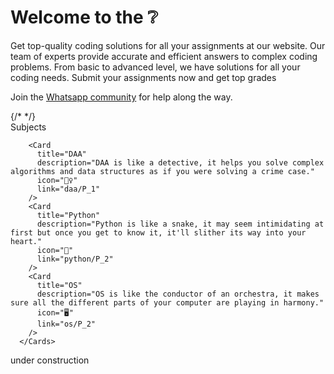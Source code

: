 



# Welcome to the ❔

Get top-quality coding solutions for all your assignments at our website. Our team of experts provide accurate and 
efficient answers to complex coding problems. From basic to advanced level, we have solutions for all your coding 
needs. Submit your assignments now and get top grades

Join the [Whatsapp community](https://google.com) for help along the way.


      
<div className="mt-8">
  {/* <Tabs items={['🧑‍💻 Developing']}>
    <Cards  num={2}>
   <Card title="ADT" description="Get started building in minutes!" icon="⏱" link="adt/p_2" />
      <Card title="ADT" description="Get started building in minutes!" icon="⏱" link="adt/p_2" />

   <Card title="ADT" description="Get started building in minutes!" icon="⏱" link="adt/p_2" />

   <Card title="ADT" description="Get started building in minutes!" icon="⏱" link="adt/p_2" />

   <Card title="Hello world" description="Card Description nothing yet" link="#" />
    </Cards></Tabs> */}

   <div className="mb-4 text-xl font-bold">Subjects</div>
      <Cards num={2}>
      <Card
          title="ADT"
          description="ADT is like java ka bachha 👶"
          icon="👼"
          link="adt/p_2"
        />

        <Card
          title="DAA"
          description="DAA is like a detective, it helps you solve complex algorithms and data structures as if you were solving a crime case."
          icon="🕵️‍♀️"
          link="daa/P_1"
        />
        <Card
          title="Python"
          description="Python is like a snake, it may seem intimidating at first but once you get to know it, it'll slither its way into your heart."
          icon="🐍"
          link="python/P_2"
        />
        <Card
          title="OS"
          description="OS is like the conductor of an orchestra, it makes sure all the different parts of your computer are playing in harmony."
          icon="🖥️"
          link="os/P_2"
        />
      </Cards>


    
</div>



  
    
 

<Callout type="warning" emoji="⚠️">
  under construction
</Callout>

